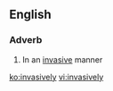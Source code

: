 ==English==

===Adverb===
{{en-adv}}

# In an [[invasive]] manner

[[ko:invasively]]
[[vi:invasively]]